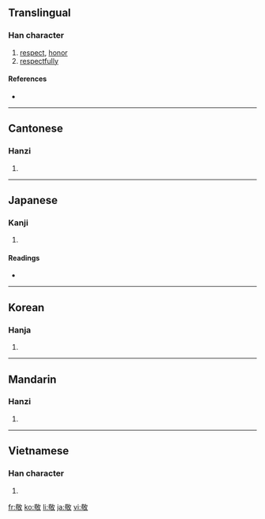 ==Translingual==

===Han character===
{{Han char|rn=66|rad=攴|as=09|sn=13|four=4864<sub>0</sub>|canj=廿口人大 (TROK)|ids=⿰[[苟]][[攵]]}}

# [[respect]], [[honor]]
# [[respectfully]]

====References====
* {{Han ref|kx=0473.350|dkj=13285|dj=0826.170|hdz=21466.020|uh=656C|ud=25964|bh=B771|bd=46961}}

----

==Cantonese==

===Hanzi===
{{yue-hanzi|jyut=|y=ging3}}

# {{defn|Cantonese|sort=攴09}}

----

==Japanese==

===Kanji===
{{ja-kanji|grade=6|rs=攴09}}

# {{defn|Japanese}}

====Readings====
* {{ja-readings|on=[[けい]] (kei), [[きょう]] (kyō)|kun=[[うやまう]] (uyamau)}}

----

==Korean==

===Hanja===
{{ko-hanja|hangeul=경|eumhun=|rv=gyeong|mr=kyŏng|y=kyeng}}

# {{defn|Korean|sort=攴09}}

----

==Mandarin==

===Hanzi===
{{cmn-hanzi|pin=[[guī]] ([[gui1]]), [[jìng]] ([[jing4]])|wg=kuei<sup>1</sup>, ching<sup>4</sup>}}

# {{defn|Mandarin|sort=攴09}}

----

==Vietnamese==

===Han character===
{{vi-hantu|[[kính]]|rs=攴09}}

# {{defn|Vietnamese|sort=攴09}}

[[fr:敬]]
[[ko:敬]]
[[li:敬]]
[[ja:敬]]
[[vi:敬]]